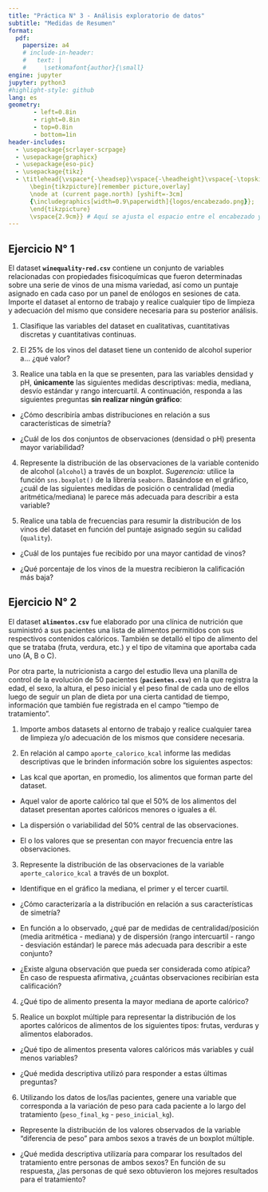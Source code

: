 ```yaml
---
title: "Práctica N° 3 - Análisis exploratorio de datos"
subtitle: "Medidas de Resumen"
format: 
  pdf:
    papersize: a4
    # include-in-header:
    #   text: |
    #     \setkomafont{author}{\small}
engine: jupyter
jupyter: python3
#highlight-style: github
lang: es
geometry:
       - left=0.8in
       - right=0.8in
       - top=0.8in
       - bottom=1in
header-includes:
  - \usepackage{scrlayer-scrpage}
  - \usepackage{graphicx}
  - \usepackage{eso-pic}
  - \usepackage{tikz}
  - \titlehead{\vspace*{-\headsep}\vspace{-\headheight}\vspace{-\topskip}
      \begin{tikzpicture}[remember picture,overlay]
      \node at (current page.north) [yshift=-3cm]
      {\includegraphics[width=0.9\paperwidth]{logos/encabezado.png}};
      \end{tikzpicture}
      \vspace{2.9cm}} # Aquí se ajusta el espacio entre el encabezado y el título
---
```


```{=latex}
\vspace{-2.5cm}
```

## **Ejercicio N° 1**

El dataset **`winequality-red.csv`** contiene un conjunto de variables relacionadas con propiedades fisicoquímicas que fueron determinadas sobre una serie de vinos de una misma variedad, así como un puntaje asignado en cada caso por un panel de enólogos en sesiones de cata. Importe el dataset al entorno de trabajo y realice cualquier tipo de limpieza y adecuación del mismo que considere necesaria para su posterior análisis.

1. Clasifique las variables del dataset en cualitativas, cuantitativas discretas y cuantitativas continuas.

2. El 25% de los vinos del dataset tiene un contenido de alcohol superior a… ¿qué valor?

3. Realice una tabla en la que se presenten, para las variables densidad y pH, **únicamente** las siguientes medidas descriptivas: media, mediana, desvío estándar y rango intercuartil. A continuación, responda a las siguientes preguntas **sin realizar ningún gráfico**:

- ¿Cómo describiría ambas distribuciones en relación a sus características de simetría?

- ¿Cuál de los dos conjuntos de observaciones (densidad o pH) presenta mayor variabilidad?

4. Represente la distribución de las observaciones de la variable contenido de alcohol (`alcohol`) a través de un boxplot. *Sugerencia:* utilice la función `sns.boxplot()` de la librería `seaborn`. Basándose en el gráfico, ¿cuál de las siguientes medidas de posición o centralidad (media aritmética/mediana) le parece más adecuada para describir a esta variable?

5. Realice una tabla de frecuencias para resumir la distribución de los vinos del dataset en función del puntaje asignado según su calidad (`quality`). 

- ¿Cuál de los puntajes fue recibido por una mayor cantidad de vinos? 

- ¿Qué porcentaje de los vinos de la muestra recibieron la calificación más baja?


## **Ejercicio N° 2**
El dataset **`alimentos.csv`** fue elaborado por una clínica de nutrición que suministró a sus pacientes una lista de alimentos permitidos con sus respectivos contenidos calóricos. También se detalló el tipo de alimento del que se trataba (fruta, verdura, etc.) y el tipo de vitamina que aportaba cada uno (A, B o C).

Por otra parte, la nutricionista a cargo del estudio lleva una planilla de control de la evolución de 50 pacientes (**`pacientes.csv`**) en la que registra la edad, el sexo, la altura, el peso inicial y el peso final de cada uno de ellos luego de seguir un plan de dieta por una cierta cantidad de tiempo, información que también fue registrada en el campo “tiempo de tratamiento”.

1. Importe ambos datasets al entorno de trabajo y realice cualquier tarea de limpieza y/o adecuación de los mismos que considere necesaria.

2. En relación al campo `aporte_calorico_kcal` informe las medidas descriptivas que le brinden información sobre los siguientes aspectos:

- Las kcal que aportan, en promedio, los alimentos que forman parte del dataset.

- Aquel valor de aporte calórico tal que el 50% de los alimentos del dataset presentan aportes calóricos menores o iguales a él.

- La dispersión o variabilidad del 50% central de las observaciones.

- El o los valores que se presentan con mayor frecuencia entre las observaciones.

3. Represente la distribución de las observaciones de la variable `aporte_calorico_kcal` a través de un boxplot. 

- Identifique en el gráfico la mediana, el primer y el tercer cuartil. 

- ¿Cómo caracterizaría a la distribución en relación a sus características de simetría?

- En función a lo observado, ¿qué par de medidas de centralidad/posición (media aritmética - mediana) y de dispersión (rango intercuartil - rango - desviación estándar) le parece más adecuada para describir a este conjunto?

- ¿Existe alguna observación que pueda ser considerada como atípica? En caso de respuesta afirmativa, ¿cuántas observaciones recibirían esta calificación?

4. ¿Qué tipo de alimento presenta la mayor mediana de aporte calórico?

5. Realice un boxplot múltiple para representar la distribución de los aportes calóricos de alimentos de los siguientes tipos: frutas, verduras y alimentos elaborados. 

- ¿Qué tipo de alimentos presenta valores calóricos más variables y cuál menos variables?

- ¿Qué medida descriptiva utilizó para responder a estas últimas preguntas?

6. Utilizando los datos de los/las pacientes, genere una variable que corresponda a la variación de peso para cada paciente a lo largo del tratamiento (`peso_final_kg` - `peso_inicial_kg`).

- Represente la distribución de los valores observados de la variable "diferencia de peso" para ambos sexos a través de un boxplot múltiple. 

- ¿Qué medida descriptiva utilizaría para comparar los resultados del tratamiento entre personas de ambos sexos? En función de su respuesta, ¿las personas de qué sexo obtuvieron los mejores resultados para el tratamiento?  